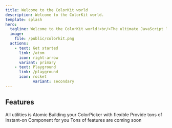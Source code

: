 ```yaml
---
title: Welcome to the ColorKit world
description: Welcome to the ColorKit world.
template: splash
hero:
  tagline: Welcome to the ColorKit world!<br/>The ultimate JavaScript library for color manipulation and selection.<br/>Provide headless ColorPicker component, and a beautiful ColorPicker component is in here too.
  image:
    file: /public/colorkit.png
  actions:
    - text: Get started
      link: /atom
      icon: right-arrow
      variant: primary
    - text: Playground
      link: /playground
      icon: rocket
			variant: secondary
---
```



## Features

<CardGrid>
  <Card title="Atomic" icon="pencil">
    All utilities is Atomic
  </Card>
  <Card title="Flexible" icon="puzzle">
    Building your ColorPicker with flexible
  </Card>
  <Card title="Instant-on" icon="star">
    Provide tons of Instant-on Component for you
  </Card>
  <Card title="Coming soon.." icon="open-book">
    Tons of features are coming soon
  </Card>
</CardGrid>

